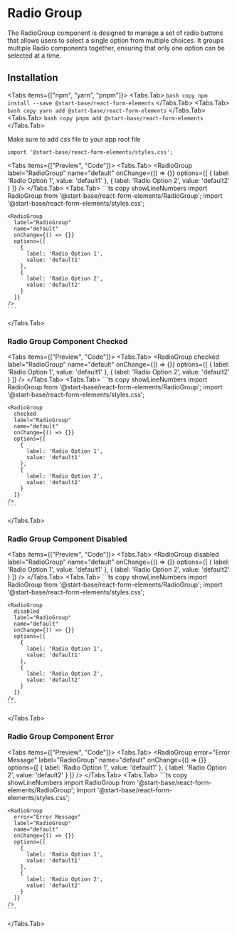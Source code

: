 # Radio Group

The RadioGroup component is designed to manage a set of radio buttons that allows users to select a single option from multiple choices. It groups multiple Radio components together, ensuring that only one option can be selected at a time.

## Installation

<Tabs items={["npm", "yarn", "pnpm"]}>
<Tabs.Tab>
    ``` bash copy
    npm install --save @start-base/react-form-elements
    ```
  </Tabs.Tab>
  <Tabs.Tab>
    ``` bash copy
    yarn add @start-base/react-form-elements
    ```
  </Tabs.Tab>
  <Tabs.Tab>
    ``` bash copy
    pnpm add @start-base/react-form-elements
    ```
  </Tabs.Tab>
</Tabs>

Make sure to add css file to your app root file

``` tsx copy
import '@start-base/react-form-elements/styles.css';
```


<Tabs items={["Preview", "Code"]}>
  <Tabs.Tab>
  <Preview height="200px">
    <RadioGroup
      label="RadioGroup"
      name="default"
      onChange={() => {}}
      options={[
        {
          label: 'Radio Option 1',
          value: 'default1'
        },
        {
          label: 'Radio Option 2',
          value: 'default2'
        }
      ]}
    />
  </Preview>
  </Tabs.Tab>
  <Tabs.Tab>
    ```ts copy showLineNumbers
    import RadioGroup from '@start-base/react-form-elements/RadioGroup';
    import '@start-base/react-form-elements/styles.css';

    <RadioGroup
      label="RadioGroup"
      name="default"
      onChange={() => {}}
      options={[
        {
          label: 'Radio Option 1',
          value: 'default1'
        },
        {
          label: 'Radio Option 2',
          value: 'default2'
        }
      ]}
    />
    ```
  </Tabs.Tab>
</Tabs>

### Radio Group Component Checked

<Tabs items={["Preview", "Code"]}>
  <Tabs.Tab>
  <Preview height="200px">
   <RadioGroup
      checked
      label="RadioGroup"
      name="default"
      onChange={() => {}}
      options={[
        {
          label: 'Radio Option 1',
          value: 'default1'
        },
        {
          label: 'Radio Option 2',
          value: 'default2'
        }
      ]}
    />
  </Preview>
  </Tabs.Tab>
  <Tabs.Tab>
    ```ts copy showLineNumbers
    import RadioGroup from '@start-base/react-form-elements/RadioGroup';
    import '@start-base/react-form-elements/styles.css';

    <RadioGroup
      checked
      label="RadioGroup"
      name="default"
      onChange={() => {}}
      options={[
        {
          label: 'Radio Option 1',
          value: 'default1'
        },
        {
          label: 'Radio Option 2',
          value: 'default2'
        }
      ]}
    />
    ```
  </Tabs.Tab>
</Tabs>

### Radio Group Component Disabled

<Tabs items={["Preview", "Code"]}>
  <Tabs.Tab>
  <Preview height="200px">
   <RadioGroup
      disabled
      label="RadioGroup"
      name="default"
      onChange={() => {}}
      options={[
        {
          label: 'Radio Option 1',
          value: 'default1'
        },
        {
          label: 'Radio Option 2',
          value: 'default2'
        }
      ]}
    />
  </Preview>
  </Tabs.Tab>
  <Tabs.Tab>
    ```ts copy showLineNumbers
    import RadioGroup from '@start-base/react-form-elements/RadioGroup';
    import '@start-base/react-form-elements/styles.css';

    <RadioGroup
      disabled
      label="RadioGroup"
      name="default"
      onChange={() => {}}
      options={[
        {
          label: 'Radio Option 1',
          value: 'default1'
        },
        {
          label: 'Radio Option 2',
          value: 'default2'
        }
      ]}
    />
    ```
  </Tabs.Tab>
</Tabs>

### Radio Group Component Error

<Tabs items={["Preview", "Code"]}>
  <Tabs.Tab>
  <Preview height="200px">
   <RadioGroup
      error="Error Message"
      label="RadioGroup"
      name="default"
      onChange={() => {}}
      options={[
        {
          label: 'Radio Option 1',
          value: 'default1'
        },
        {
          label: 'Radio Option 2',
          value: 'default2'
        }
      ]}
    />
  </Preview>
  </Tabs.Tab>
  <Tabs.Tab>
    ```ts copy showLineNumbers
    import RadioGroup from '@start-base/react-form-elements/RadioGroup';
    import '@start-base/react-form-elements/styles.css';

    <RadioGroup
      error="Error Message"
      label="RadioGroup"
      name="default"
      onChange={() => {}}
      options={[
        {
          label: 'Radio Option 1',
          value: 'default1'
        },
        {
          label: 'Radio Option 2',
          value: 'default2'
        }
      ]}
    />
    ```
  </Tabs.Tab>
</Tabs>

